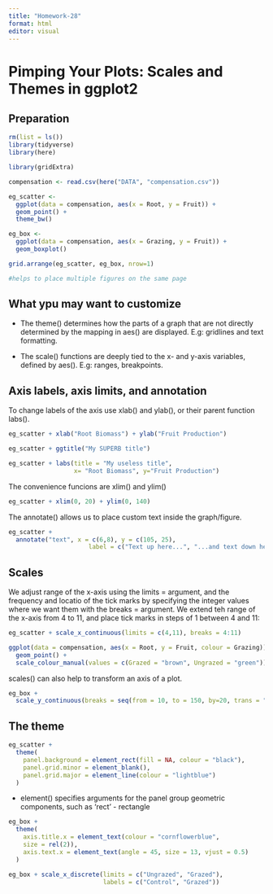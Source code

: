 ```yaml
---
title: "Homework-28"
format: html
editor: visual
---
```


# Pimping Your Plots: Scales and Themes in ggplot2

## Preparation

```r
rm(list = ls())
library(tidyverse)
library(here)
```


```r
library(gridExtra)
```


```r
compensation <- read.csv(here("DATA", "compensation.csv"))
```

```r
eg_scatter <- 
  ggplot(data = compensation, aes(x = Root, y = Fruit)) +
  geom_point() +
  theme_bw()
```

```r
eg_box <- 
  ggplot(data = compensation, aes(x = Grazing, y = Fruit)) +
  geom_boxplot()
```

```r
grid.arrange(eg_scatter, eg_box, nrow=1)

#helps to place multiple figures on the same page
```
## What ypu may want to customize

- The theme() determines how the parts of a graph that are not directly determined by the mapping in aes() are displayed. E.g: gridlines and text formatting.

- The scale() functions are deeply tied to the x- and y-axis variables, defined by aes(). E.g: ranges, breakpoints.

## Axis labels, axis limits, and annotation

To change labels of the axis use xlab() and ylab(), or their parent function labs().

```r
eg_scatter + xlab("Root Biomass") + ylab("Fruit Production")
```


```r
eg_scatter + ggtitle("My SUPERB title")
```

```r
eg_scatter + labs(title = "My useless title",
                  x= "Root Biomass", y="Fruit Production")
```


The convenience funcions are xlim() and ylim()
```r
eg_scatter + xlim(0, 20) + ylim(0, 140)
```

The annotate() allows us to place custom text inside the graph/figure. 
```r
eg_scatter + 
  annotate("text", x = c(6,8), y = c(105, 25),
                      label = c("Text up here...", "...and text down here"))
```

## Scales

We adjust range of the x-axis using the limits = argument, and the frequency and locatio of the tick marks by specifying the integer values where we want them with the breaks = argument. We extend teh range of the x-axis from 4 to 11, and place tick marks in steps of 1 between 4 and 11:

```r
eg_scatter + scale_x_continuous(limits = c(4,11), breaks = 4:11)
```

```r
ggplot(data = compensation, aes(x = Root, y = Fruit, colour = Grazing)) +
  geom_point() +
  scale_colour_manual(values = c(Grazed = "brown", Ungrazed = "green"))
```
scales() can also help to transform an axis of a plot. 
```r
eg_box +
  scale_y_continuous(breaks = seq(from = 10, to = 150, by=20, trans = "log10"))
```
## The theme

```r
eg_scatter +
  theme(
    panel.background = element_rect(fill = NA, colour = "black"),
    panel.grid.minor = element_blank(),
    panel.grid.major = element_line(colour = "lightblue")
  )
```

- element() specifies arguments for the panel group geometric components, such as 'rect' - rectangle

```r
eg_box +
  theme(
    axis.title.x = element_text(colour = "cornflowerblue",
    size = rel(2)),
    axis.text.x = element_text(angle = 45, size = 13, vjust = 0.5)
  )
```

```r
eg_box + scale_x_discrete(limits = c("Ungrazed", "Grazed"),
                          labels = c("Control", "Grazed"))
```
```r

```



